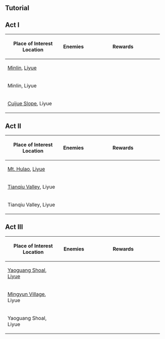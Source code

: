 {{EventTabs
|rootpage = Energy Amplifier/2021-12-24
|subpage1 = Places of Interest
|subpage2 = Deceitful Domain
}}

==Tutorial==
{{Tutorial
|image1  = Tutorial Energy Amplifier Fruition 1.png
|text1   = According to the intelligence you have uncovered, a special Mutation Stone exists at the many Places of Interest where Irminsul Fruit Fragments were once hidden. Mutation Stones can grant {{Color|help|massive bonuses}} to opponents, greatly increasing their ATK, RES, and resistance to interruption.
|image2  = Tutorial Energy Amplifier Fruition 2.png
|text2   = In the previous incident, a large amount of Mutation Stones appeared at various Places of Interest due to the influence of the Irminsul Fruit Fragments. You destroyed most of these, but some Mutation Stones remained undiscovered nonetheless.<br />Now, these remnant Mutation Stones have resurfaced thanks to the passage of time and the ley lines...
|image3  = Tutorial Energy Amplifier Fruition 3.png
|text3   = Go to the various Places of Interest and clear out the threats there to open treasure chests and obtain rewards afterward.
}}

==Act I==
{| class="article-table tdl1"
! style="width: 200px;" | Place of Interest<br />Location
! Enemies
! style="width: 280px;" | Rewards
|-
| [[Minlin]], [[Liyue]]
| {{Enemy List|Treasure Hoarders: Scout*2;Treasure Hoarders: Marksman;Treasure Hoarders: Pugilist;Treasure Hoarders: Gravedigger}}
| {{Card|Primogem|20}}{{Card|Adventurer's Experience|8}}{{Card|Wanderer's Advice|8}}
|-
| Minlin, Liyue
| {{Enemy List|Blazing Axe Mitachurl;Hilichurl*2;Hilichurl Fighter*2}}
| {{Card|Primogem|20}}{{Card|Adventurer's Experience|8}}{{Card|Wanderer's Advice|8}}
|-
| [[Cuijue Slope]], Liyue
| {{Enemy List|Rock Shieldwall Mitachurl*2;Rock Shield Hilichurl Guard;Hilichurl Shooter}}
| {{Card|Primogem|40}}{{Card|Hero's Wit|2}}{{Card|Mora|20,000}}
|}

==Act II==
{| class="article-table tdl1"
! style="width: 200px;" | Place of Interest<br />Location
! Enemies
! style="width: 280px;" | Rewards
|-
| [[Mt. Hulao]], [[Liyue]]
| {{Enemy List|Rock Shield Hilichurl Guard*2;Rock Shieldwall Mitachurl;Blazing Axe Mitachurl}}
| {{Card|Primogem|20}}{{Card|Adventurer's Experience|8}}{{Card|Wanderer's Advice|8}}
|-
| [[Tianqiu Valley]], Liyue
| {{Enemy List|Rock Shieldwall Mitachurl;Electro Hilichurl Shooter*2;Pyro Hilichurl Shooter*2}}
| {{Card|Primogem|20}}{{Card|Adventurer's Experience|8}}{{Card|Wanderer's Advice|8}}
|-
| Tianqiu Valley, Liyue
| {{Enemy List|Hilichurl Fighter*2;Hilichurl Shooter*2;Rock Shieldwall Mitachurl}}
| {{Card|Primogem|40}}{{Card|Hero's Wit|2}}{{Card|Mora|20,000}}
|}

==Act III==
{| class="article-table tdl1"
! style="width: 200px;" | Place of Interest<br />Location
! Enemies
! style="width: 280px;" | Rewards
|-
| [[Yaoguang Shoal]], [[Liyue]]
| {{Enemy List|Hilichurl Fighter*2;Hilichurl Shooter*2;Rock Shieldwall Mitachurl}}
| {{Card|Primogem|20}}{{Card|Adventurer's Experience|8}}{{Card|Wanderer's Advice|8}}
|-
| [[Mingyun Village]], Liyue
| {{Enemy List|Fatui Skirmisher - Anemoboxer Vanguard;Fatui Skirmisher - Electrohammer Vanguard;Fatui Skirmisher - Pyroslinger Bracer}}
| {{Card|Primogem|20}}{{Card|Adventurer's Experience|8}}{{Card|Wanderer's Advice|8}}
|-
| Yaoguang Shoal, Liyue
| {{Enemy List|Hilichurl Shooter*2;Stonehide Lawachurl}}
| {{Card|Primogem|40}}{{Card|Hero's Wit|2}}{{Card|Mora|20,000}}
|}